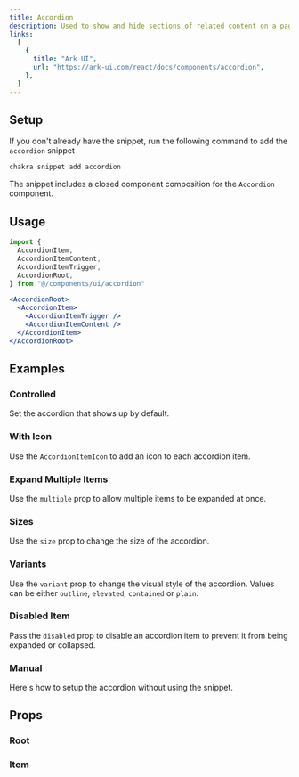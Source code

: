 ```yaml
---
title: Accordion
description: Used to show and hide sections of related content on a page
links:
  [
    {
      title: "Ark UI",
      url: "https://ark-ui.com/react/docs/components/accordion",
    },
  ]
---
```


<ExampleTabs name="accordion-basic" />

## Setup

If you don't already have the snippet, run the following command to add the
`accordion` snippet

```sh
chakra snippet add accordion
```

The snippet includes a closed component composition for the `Accordion`
component.

## Usage

```jsx
import {
  AccordionItem,
  AccordionItemContent,
  AccordionItemTrigger,
  AccordionRoot,
} from "@/components/ui/accordion"
```

```jsx
<AccordionRoot>
  <AccordionItem>
    <AccordionItemTrigger />
    <AccordionItemContent />
  </AccordionItem>
</AccordionRoot>
```

## Examples

### Controlled

Set the accordion that shows up by default.

<ExampleTabs name="accordion-controlled" />

### With Icon

Use the `AccordionItemIcon` to add an icon to each accordion item.

<ExampleTabs name="accordion-with-icon" />

### Expand Multiple Items

Use the `multiple` prop to allow multiple items to be expanded at once.

<ExampleTabs name="accordion-with-multiple" />

### Sizes

Use the `size` prop to change the size of the accordion.

<ExampleTabs name="accordion-sizes" />

### Variants

Use the `variant` prop to change the visual style of the accordion. Values can
be either `outline`, `elevated`, `contained` or `plain`.

<ExampleTabs name="accordion-variants" />

### Disabled Item

Pass the `disabled` prop to disable an accordion item to prevent it from being
expanded or collapsed.

<ExampleTabs name="accordion-with-disabled-item" />

### Manual

Here's how to setup the accordion without using the snippet.

<ExampleTabs name="accordion-manual" />

## Props

### Root

<PropTable component="Accordion" part="Root" />

### Item

<PropTable component="Accordion" part="Item" />
